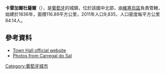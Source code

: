 {{Coord|40|26|N|8|0|W|display=title}}

'''卡雷加爾杜薩爾'''（{{lang-pt|Carregal do Sal}}），是[[葡萄牙|葡萄牙]]的城鎮，位於該國中北部，由[[維塞烏區|維塞烏區]]負責管轄，始建於1836年，面積116.89平方公里，2011年人口9,835，人口密度每平方公里84.14人。

==參考資料==
*[http://www.carregal-digital.pt/ Town Hall official website] {{Wayback|url=http://www.carregal-digital.pt/ |date=20200319123413 }}
*[http://www.flickr.com/photos/vitor107/sets/72057594053250681/ Photos from Carregal do Sal] {{Wayback|url=http://www.flickr.com/photos/vitor107/sets/72057594053250681/ |date=20190323183846 }}

{{Portugal-geo-stub}}
[[Category:葡萄牙城市|Category:葡萄牙城市]]